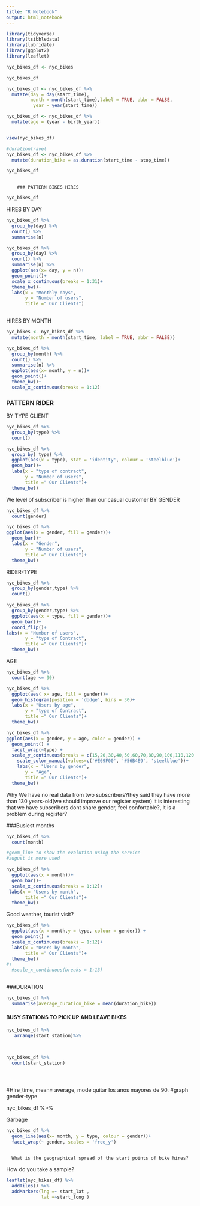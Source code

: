 ```yaml
---
title: "R Notebook"
output: html_notebook
---
```



```r
library(tidyverse)
library(tsibbledata)
library(lubridate)
library(ggplot2)
library(leaflet)

nyc_bikes_df <- nyc_bikes

nyc_bikes_df
```
```r
nyc_bikes_df <- nyc_bikes_df %>% 
  mutate(day = day(start_time),
         month = month(start_time),label = TRUE, abbr = FALSE,
          year = year(start_time))

nyc_bikes_df <- nyc_bikes_df %>% 
  mutate(age = (year - birth_year))


view(nyc_bikes_df)
```


```r
#durationtravel
nyc_bikes_df <- nyc_bikes_df %>% 
  mutate(duration_bike = as.duration(start_time - stop_time))

nyc_bikes_df 
  
```





        ### PATTERN BIKES HIRES

```r
nyc_bikes_df
```
HIRES BY DAY
```r
nyc_bikes_df %>% 
  group_by(day) %>% 
  count() %>% 
  summarise(n)
```

```r
nyc_bikes_df %>% 
  group_by(day) %>% 
  count() %>% 
  summarise(n) %>% 
  ggplot(aes(x= day, y = n))+
  geom_point()+
  scale_x_continuous(breaks = 1:31)+
  theme_bw()+
  labs(x = "Monthly days",
       y = "Number of users",
       title =" Our Clients")
  
```
HIRES BY MONTH

```r
nyc_bikes <- nyc_bikes_df %>% 
  mutate(month = month(start_time, label = TRUE, abbr = FALSE))
```

```r
nyc_bikes_df %>% 
  group_by(month) %>% 
  count() %>% 
  summarise(n) %>% 
  ggplot(aes(x= month, y = n))+
  geom_point()+
  theme_bw()+
  scale_x_continuous(breaks = 1:12)
```

### PATTERN RIDER

BY TYPE CLIENT

```r
nyc_bikes_df %>% 
  group_by(type) %>% 
  count()
```


```r
nyc_bikes_df %>% 
  group_by( type) %>% 
  ggplot(aes(x = type), stat = 'identity', colour = 'steelblue')+
  geom_bar()+
  labs(x = "type of contract",
       y = "Number of users",
       title =" Our Clients")+
  theme_bw()

```
We level of subscriber is higher than our casual customer
BY GENDER
```r
nyc_bikes_df %>% 
  count(gender)
```
```r

nyc_bikes_df %>% 
ggplot(aes(x = gender, fill = gender))+
  geom_bar()+
  labs(x = "Gender",
       y = "Number of users",
       title =" Our Clients")+
  theme_bw()
```
RIDER-TYPE

```r

nyc_bikes_df %>% 
  group_by(gender,type) %>% 
  count()

```

```r

nyc_bikes_df %>% 
  group_by(gender,type) %>% 
  ggplot(aes(x = type, fill = gender))+
  geom_bar()+
  coord_flip()+
labs(x = "Number of users",
       y = "type of Contract",
       title =" Our Clients")+
  theme_bw()

```
AGE

```r
nyc_bikes_df %>% 
  count(age <= 90)
```


```r
nyc_bikes_df %>%
  ggplot(aes( x= age, fill = gender))+
  geom_histogram(position = 'dodge', bins = 30)+
  labs(x = "Users by age",
       y = "type of Contract",
       title =" Our Clients")+
  theme_bw()
```


```r
nyc_bikes_df %>%
ggplot(aes(x = gender, y = age, color = gender)) + 
  geom_point() + 
  facet_wrap(~type) + 
  scale_y_continuous(breaks = c(15,20,30,40,50,60,70,80,90,100,110,120,130,140))+
    scale_color_manual(values=c('#E69F00', '#56B4E9', 'steelblue'))+
    labs(x = "Users by gender",
       y = "Age",
       title =" Our Clients")+
  theme_bw()
```
Why We have no real data from two subscribers?they said they have more than 130 years-old(we should improve our register system) it is interesting that we have subscribers  dont share gender, feel confortable?, it is a problem during register?


###Busiest months


```r
nyc_bikes_df %>% 
  count(month)

#geom_line to show the evolution using the service
#august is more used
```

```r
nyc_bikes_df %>% 
  ggplot(aes(x = month))+
  geom_bar()+
  scale_x_continuous(breaks = 1:12)+
 labs(x = "Users by month",
       title =" Our Clients")+
  theme_bw()
```
Good weather, tourist visit?


```r
nyc_bikes_df %>% 
  ggplot(aes(x = month,y = type, colour = gender)) +
  geom_point() +
  scale_x_continuous(breaks = 1:12)+
  labs(x = "Users by month",
       title =" Our Clients")+
  theme_bw()
#+
  #scale_x_continuous(breaks = 1:13)
  
```

###DURATION
```r
nyc_bikes_df %>% 
  summarise(average_duration_bike = mean(duration_bike))
```




#### BUSY STATIONS TO PICK UP AND LEAVE BIKES

```r
nyc_bikes_df %>% 
   arrange(start_station)%>% 

   

nyc_bikes_df %>% 
  count(start_station)





```


#Hire_time, mean= average, mode quitar los anos mayores de 90. 
#graph gender-type


nyc_bikes_df %>% 





Garbage
```r

nyc_bikes_df %>% 
  geom_line(aes(x= month, y = type, colour = gender))+
  facet_wrap(~ gender, scales = 'free_y')



```


      What is the geographical spread of the start points of bike hires?


How do you take a sample?

```r
leaflet(nyc_bikes_df) %>% 
  addTiles() %>% 
  addMarkers(lng =~ start_lat ,
             lat =~start_long )
  
```


